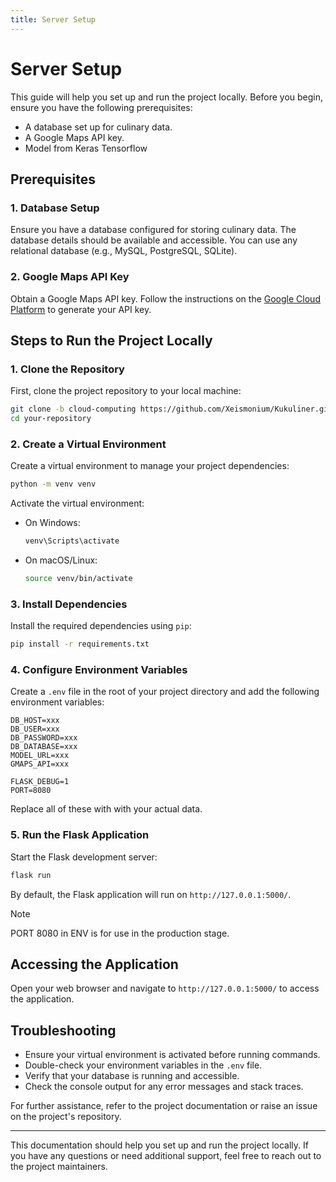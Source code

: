 ```yaml
---
title: Server Setup
---
```


# Server Setup

This guide will help you set up and run the project locally. Before you begin, ensure you have the following prerequisites:

- A database set up for culinary data.
- A Google Maps API key.
- Model from Keras Tensorflow

## Prerequisites

### 1. Database Setup

Ensure you have a database configured for storing culinary data. The database details should be available and accessible. You can use any relational database (e.g., MySQL, PostgreSQL, SQLite).

### 2. Google Maps API Key

Obtain a Google Maps API key. Follow the instructions on the [Google Cloud Platform](https://cloud.google.com/maps-platform/) to generate your API key.

## Steps to Run the Project Locally

### 1. Clone the Repository

First, clone the project repository to your local machine:

```bash copy
git clone -b cloud-computing https://github.com/Xeismonium/Kukuliner.git
cd your-repository
```

### 2. Create a Virtual Environment

Create a virtual environment to manage your project dependencies:

```bash copy
python -m venv venv
```

Activate the virtual environment:

- On Windows:

  ```bash copy
  venv\Scripts\activate
  ```

- On macOS/Linux:

  ```bash copy
  source venv/bin/activate
  ```

### 3. Install Dependencies

Install the required dependencies using `pip`:

```bash copy
pip install -r requirements.txt
```

### 4. Configure Environment Variables

Create a `.env` file in the root of your project directory and add the following environment variables:

```env copy
DB_HOST=xxx
DB_USER=xxx
DB_PASSWORD=xxx
DB_DATABASE=xxx
MODEL_URL=xxx
GMAPS_API=xxx

FLASK_DEBUG=1
PORT=8080
```

Replace all of these with with your actual data.

### 5. Run the Flask Application

Start the Flask development server:

```bash copy
flask run
```

By default, the Flask application will run on `http://127.0.0.1:5000/`.

> [!NOTE]
> PORT 8080 in ENV is for use in the production stage.

## Accessing the Application

Open your web browser and navigate to `http://127.0.0.1:5000/` to access the application.

## Troubleshooting

- Ensure your virtual environment is activated before running commands.
- Double-check your environment variables in the `.env` file.
- Verify that your database is running and accessible.
- Check the console output for any error messages and stack traces.

For further assistance, refer to the project documentation or raise an issue on the project's repository.

---

This documentation should help you set up and run the project locally. If you have any questions or need additional support, feel free to reach out to the project maintainers.
